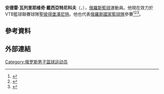 {{expand|time=2015-09-19T19:11:17+00:00}}
{{世大運獎牌記錄
|項目=籃球
|a1=2015
|b1=3
}}
'''安德雷·瓦列里耶维奇·戴西亞特尼科夫'''（{{lang-ru|'''Андрей Валерьевич Деся́тников'''}}，{{bd|1994年|5月4日||}}），[[俄羅斯|俄羅斯]][[籃球|籃球]]運動員。他現在效力於VTB籃球聯賽球隊[[聖彼得堡澤尼特|聖彼得堡澤尼特]]。他也代表[[俄羅斯國家籃球隊|俄羅斯國家籃球隊]]參賽<ref>{{cite web|title=Andrey Desyatnikov|url=http://www.invictussportsgroup.com/roster_detail.php?page=andrey_desyatnikov.html|website=''InvictusSportsGroup.com''|accessdate=26 April 2015|deadurl=yes|archiveurl=https://web.archive.org/web/20160215221351/http://www.invictussportsgroup.com/roster_detail.php?page=andrey_desyatnikov.html|archivedate=2016年2月15日}}</ref><ref>{{cite web|title=Andrey Desyatnikov Basketball Profile|url=http://basketball.eurobasket.com/player/Andrey_Desyatnikov/193640|website=''Eurobasket.com''|accessdate=26 April 2015|archive-date=2018-07-14|archive-url=https://web.archive.org/web/20180714221828/https://basketball.eurobasket.com/player/Andrey_Desyatnikov/193640|dead-url=no}}</ref><ref>{{cite web|title=Andrey Desyatnikov Profile|url=http://basketball.realgm.com/player/Andrey-Desyatnikov/Summary/33847|website=''[[RealGM|RealGM]]''|accessdate=26 April 2015|archive-date=2015-09-26|archive-url=https://web.archive.org/web/20150926021655/http://basketball.realgm.com/player/Andrey-Desyatnikov/Summary/33847|dead-url=no}}</ref>。

== 參考資料 == 
{{Reflist}}

== 外部連結 ==
{{Authority control}}
{{DEFAULTSORT:Desyatnikov}}
[[Category:俄罗斯男子篮球运动员|Category:俄罗斯男子篮球运动员]]